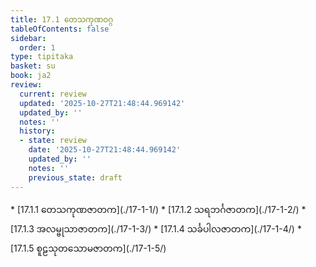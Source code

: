 ```yaml
---
title: 17.1 တေသကုဏဝဂ္ဂ
tableOfContents: false
sidebar:
  order: 1
type: tipitaka
basket: su
book: ja2
review:
  current: review
  updated: '2025-10-27T21:48:44.969142'
  updated_by: ''
  notes: ''
  history:
  - state: review
    date: '2025-10-27T21:48:44.969142'
    updated_by: ''
    notes: ''
    previous_state: draft
---
```



<ReviewStatus review={frontmatter.review} showDetails={true} />

<HypothesisAnnotation frontmatter={frontmatter} />

<DynamicBreadcrumb />



<TableOfContents book="ja2" section="17.1">
* [17.1.1 တေသကုဏဇာတက](./17-1-1/)
* [17.1.2 သရဘင်္ဂဇာတက](./17-1-2/)
* [17.1.3 အလမ္ဗုသာဇာတက](./17-1-3/)
* [17.1.4 သင်္ခပါလဇာတက](./17-1-4/)
* [17.1.5 စူဠသုတသောမဇာတက](./17-1-5/)
</TableOfContents>